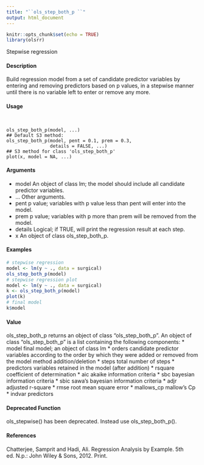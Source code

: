 ```yaml
---
title: "``ols_step_both_p ``"
output: html_document
---
```


```r
knitr::opts_chunk$set(echo = TRUE)
library(olsrr)
```

Stepwise regression

#### Description 
 
Build regression model from a set of candidate predictor variables by entering and removing predictors
based on p values, in a stepwise manner until there is no variable left to enter or remove any
more.

#### Usage 
<pre><code>

ols_step_both_p(model, ...)
## Default S3 method:
ols_step_both_p(model, pent = 0.1, prem = 0.3,
                details = FALSE, ...)
## S3 method for class 'ols_step_both_p'
plot(x, model = NA, ...)
</code></pre>

#### Arguments
* model An object of class lm; the model should include all candidate predictor variables.
* ... Other arguments.
* pent p value; variables with p value less than pent will enter into the model.
* prem p value; variables with p more than prem will be removed from the model.
* details Logical; if TRUE, will print the regression result at each step.
* x An object of class ols_step_both_p.

#### Examples 
```r
# stepwise regression
model <- lm(y ~ ., data = surgical)
ols_step_both_p(model)
# stepwise regression plot
model <- lm(y ~ ., data = surgical)
k <- ols_step_both_p(model)
plot(k)
# final model
k$model
```

#### Value
ols_step_both_p returns an object of class "ols_step_both_p". An object of class "ols_step_both_p"
is a list containing the following components:
* model final model; an object of class lm
* orders candidate predictor variables according to the order by which they were added or removed from the model method addition/deletion
* steps total number of steps
* predictors variables retained in the model (after addition)
* rsquare coefficient of determination
* aic akaike information criteria
* sbc bayesian information criteria
* sbic sawa’s bayesian information criteria
* adjr adjusted r-square
* rmse root mean square error
* mallows_cp mallow’s Cp
* indvar predictors

#### Deprecated Function
ols_stepwise() has been deprecated. Instead use ols_step_both_p().

#### References
Chatterjee, Samprit and Hadi, Ali. Regression Analysis by Example. 5th ed. N.p.: John Wiley & Sons, 2012. Print.
